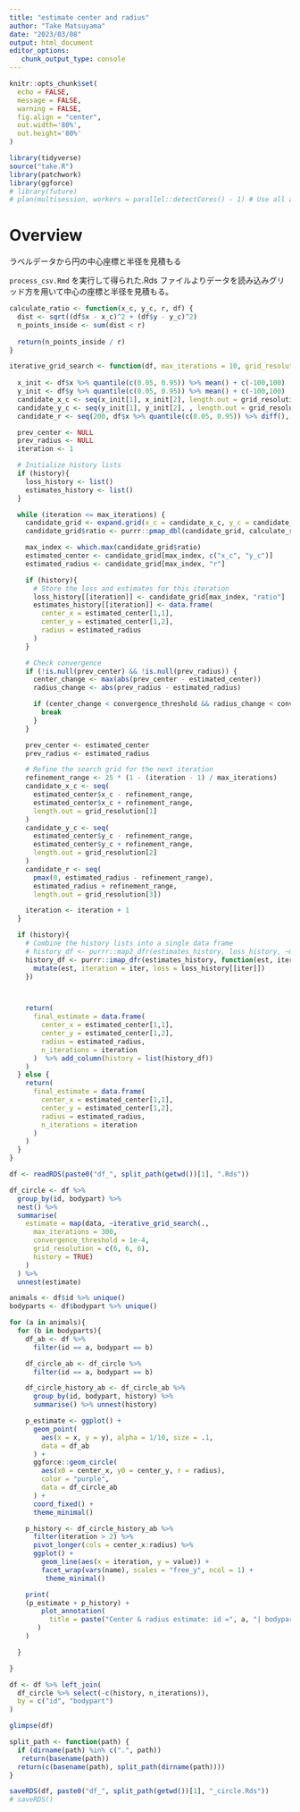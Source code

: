 ```yaml
---
title: "estimate center and radius"
author: "Take Matsuyama"
date: "2023/03/08"
output: html_document
editor_options: 
   chunk_output_type: console
---
```


```r
knitr::opts_chunk$set(
  echo = FALSE,
  message = FALSE,
  warning = FALSE,
  fig.align = "center",
  out.width='80%',
  out.height='80%'
)
```


```r
library(tidyverse)
source("take.R")
library(patchwork)
library(ggforce)
# library(future)
# plan(multisession, workers = parallel::detectCores() - 1) # Use all available cores

```


# Overview

ラベルデータから円の中心座標と半径を見積もる

`process_csv.Rmd` を実行して得られた.Rds ファイルよりデータを読み込みグリッド方を用いて中心の座標と半径を見積もる。

```r
calculate_ratio <- function(x_c, y_c, r, df) {
  dist <- sqrt((df$x - x_c)^2 + (df$y - y_c)^2)
  n_points_inside <- sum(dist < r)
  
  return(n_points_inside / r)
}

iterative_grid_search <- function(df, max_iterations = 10, grid_resolution = c(20, 20, 50), convergence_threshold = 1e-4, history = FALSE) {
  
  x_init <- df$x %>% quantile(c(0.05, 0.95)) %>% mean() + c(-100,100)  
  y_init <- df$y %>% quantile(c(0.05, 0.95)) %>% mean() + c(-100,100)  
  candidate_x_c <- seq(x_init[1], x_init[2], length.out = grid_resolution[1])
  candidate_y_c <- seq(y_init[1], y_init[2], , length.out = grid_resolution[2])
  candidate_r <- seq(200, df$x %>% quantile(c(0.05, 0.95)) %>% diff(), length.out = grid_resolution[3])

  prev_center <- NULL
  prev_radius <- NULL
  iteration <- 1

  # Initialize history lists
  if (history){
    loss_history <- list()
    estimates_history <- list()    
  }

  while (iteration <= max_iterations) {
    candidate_grid <- expand.grid(x_c = candidate_x_c, y_c = candidate_y_c, r = candidate_r)
    candidate_grid$ratio <- purrr::pmap_dbl(candidate_grid, calculate_ratio, df = df)

    max_index <- which.max(candidate_grid$ratio)
    estimated_center <- candidate_grid[max_index, c("x_c", "y_c")]
    estimated_radius <- candidate_grid[max_index, "r"]

    if (history){
      # Store the loss and estimates for this iteration
      loss_history[[iteration]] <- candidate_grid[max_index, "ratio"]
      estimates_history[[iteration]] <- data.frame(
        center_x = estimated_center[1,1], 
        center_y = estimated_center[1,2], 
        radius = estimated_radius
      )      
    }

    # Check convergence
    if (!is.null(prev_center) && !is.null(prev_radius)) {
      center_change <- max(abs(prev_center - estimated_center))
      radius_change <- abs(prev_radius - estimated_radius)

      if (center_change < convergence_threshold && radius_change < convergence_threshold) {
        break
      }
    }

    prev_center <- estimated_center
    prev_radius <- estimated_radius

    # Refine the search grid for the next iteration
    refinement_range <- 25 * (1 - (iteration - 1) / max_iterations)
    candidate_x_c <- seq(
      estimated_center$x_c - refinement_range, 
      estimated_center$x_c + refinement_range, 
      length.out = grid_resolution[1]
    )
    candidate_y_c <- seq(
      estimated_center$y_c - refinement_range, 
      estimated_center$y_c + refinement_range, 
      length.out = grid_resolution[2]
    )
    candidate_r <- seq(
      pmax(0, estimated_radius - refinement_range), 
      estimated_radius + refinement_range, 
      length.out = grid_resolution[3])

    iteration <- iteration + 1
  }

  if (history){
    # Combine the history lists into a single data frame
    # history_df <- purrr::map2_dfr(estimates_history, loss_history, ~mutate(.x, loss = .y))
    history_df <- purrr::imap_dfr(estimates_history, function(est, iter) {
      mutate(est, iteration = iter, loss = loss_history[[iter]])
    })



    return(
      final_estimate = data.frame(
        center_x = estimated_center[1,1], 
        center_y = estimated_center[1,2], 
        radius = estimated_radius, 
        n_iterations = iteration
      )  %>% add_column(history = list(history_df))
    )    
  } else {
    return(
      final_estimate = data.frame(
        center_x = estimated_center[1,1], 
        center_y = estimated_center[1,2], 
        radius = estimated_radius, 
        n_iterations = iteration
      )
    )
  }
}
```


```r
df <- readRDS(paste0("df_", split_path(getwd())[1], ".Rds"))
```

```r
df_circle <- df %>% 
  group_by(id, bodypart) %>% 
  nest() %>% 
  summarise(
    estimate = map(data, ~iterative_grid_search(., 
      max_iterations = 300, 
      convergence_threshold = 1e-4, 
      grid_resolution = c(6, 6, 6), 
      history = TRUE)
    )
  ) %>% 
  unnest(estimate)

```


```r
animals <- df$id %>% unique()
bodyparts <- df$bodypart %>% unique()

for (a in animals){
  for (b in bodyparts){
    df_ab <- df %>% 
      filter(id == a, bodypart == b)

    df_circle_ab <- df_circle %>% 
      filter(id == a, bodypart == b)

    df_circle_history_ab <- df_circle_ab %>% 
      group_by(id, bodypart, history) %>% 
      summarise() %>% unnest(history)

    p_estimate <- ggplot() +
      geom_point(
        aes(x = x, y = y), alpha = 1/10, size = .1,
        data = df_ab
      ) +
      ggforce::geom_circle(
        aes(x0 = center_x, y0 = center_y, r = radius),
        color = "purple",
        data = df_circle_ab
      ) + 
      coord_fixed() +
      theme_minimal()    

    p_history <- df_circle_history_ab %>% 
      filter(iteration > 2) %>% 
      pivot_longer(cols = center_x:radius) %>% 
      ggplot() +
        geom_line(aes(x = iteration, y = value)) +
        facet_wrap(vars(name), scales = "free_y", ncol = 1) +
         theme_minimal() 

    print(
    (p_estimate + p_history) +
        plot_annotation(
          title = paste("Center & radius estimate: id =", a, "| bodypart =", b)
       ) 
    )

  }

}
```


```r
df <- df %>% left_join(
  df_circle %>% select(-c(history, n_iterations)), 
  by = c("id", "bodypart")
)

glimpse(df)

split_path <- function(path) {
  if (dirname(path) %in% c(".", path))
   return(basename(path))
  return(c(basename(path), split_path(dirname(path))))
}

saveRDS(df, paste0("df_", split_path(getwd())[1], "_circle.Rds"))
# saveRDS()


```
